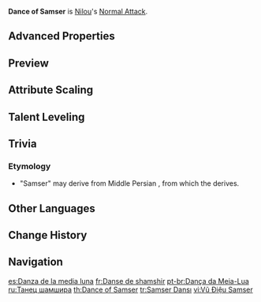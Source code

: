 {{Talent Infobox
|image         = Talent Dance of Samser.png
|character     = Nilou
|type          = Normal Attack
|info          = '''Normal Attack'''<br>Performs up to 3 consecutive sword strikes.<br><br>'''Charged Attack'''<br>Consumes a certain amount of Stamina to perform a twirling slash.<br><br>'''Plunging Attack'''<br>Plunges from mid-air to strike the ground below, damaging opponents along the path and dealing AoE DMG upon impact.
|hit1          = 50.3–106.46%
|hit2          = 45.4–96.16%
|hit3          = 70.4–148.89%
|charged       = 50.2–106.29%+54.4–115.21%
|chargedStamina= 20
|plunge        = 63.9–135.3%
|plungeLow     = 128–270.54%
|plungeHigh    = 160–337.92%
|scale_att1    = ATK
}}
'''Dance of Samser''' is [[Nilou]]'s [[Normal Attack]].

==Advanced Properties==
{{Advanced Properties
|title   = Normal Attack 1-Hit
|gu      = 1U
|icdtag  = Normal Attack
|icdtype = 2.5s/3 Hits
|poise   = 52.64
|impulse = 3

|title2   = Normal Attack 2-Hit
|gu2      = 1U
|icdtag2  = Normal Attack
|icdtype2 = 2.5s/3 Hits
|poise2   = 47.55
|impulse2 = 3

|title3   = Normal Attack 3-Hit
|gu3      = 1U
|icdtag3  = Normal Attack
|icdtype3 = 2.5s/3 Hits
|poise3   = 73.6
|impulse3 = 3

|title4   = Charged Attack 1-Hit
|gu4      = 1U
|icdtag4  = Normal Attack
|icdtype4 = 2.5s/3 Hits
|poise4   = 60
|impulse4 = 2

|title5   = Charged Attack 2-Hit
|gu5      = 1U
|icdtag5  = Normal Attack
|icdtype5 = 2.5s/3 Hits
|poise5   = 60
|impulse5 = 6

|title6   = Plunging Attack Collision
|gu6      = 0U
|icdtag6  = none
|poise6   = 25
|impulse6 = 2

|title7   = Low Plunge
|gu7      = 1U
|icdtag7  = none
|poise7   = 100
|impulse7 = 4
|blunt9   = 1

|title8   = High Plunge
|gu8      = 1U
|icdtag8  = none
|poise8   = 150
|impulse8 = 7
|blunt8   = 1
}}

==Preview==
{{Preview
|file1=Dance of Samser Normal Preview
|caption1=Normal Attack

|file2=Dance of Samser Charged Preview
|caption2=Charged Attack

|file3=Dance of Samser Plunging Preview
|caption3=Plunging Attack
}}

==Attribute Scaling==
{{Talent Scaling
|talentType=Normal Attack
|levels=11
|order=hit1,hit2,hit3,charged_title,charged,stamina,plunge_title,plunge,plungelow,plungehigh
|titles=1-Hit DMG (%),2-Hit DMG (%),3-Hit DMG (%),Charged Attack,Charged Attack DMG,Charged Attack Stamina Cost,Plunging Attack,Plunge DMG,Low Plunge DMG,High Plunge DMG
|hit1_1=50.31
|hit1_2=54.4
|hit1_3=58.5
|hit1_4=64.35
|hit1_5=68.44
|hit1_6=73.12
|hit1_7=79.56
|hit1_8=85.99
|hit1_9=92.43
|hit1_10=99.44
|hit1_11=106.46
|hit2_1=45.44
|hit2_2=49.14
|hit2_3=52.84
|hit2_4=58.12
|hit2_5=61.82
|hit2_6=66.05
|hit2_7=71.86
|hit2_8=77.67
|hit2_9=83.48
|hit2_10=89.82
|hit2_11=96.16
|hit3_1=70.35
|hit3_2=76.08
|hit3_3=81.81
|hit3_4=89.99
|hit3_5=95.71
|hit3_6=102.26
|hit3_7=111.26
|hit3_8=120.26
|hit3_9=129.26
|hit3_10=139.07
|hit3_11=148.89
|charged_1=50.22+54.44
|charged_2=54.31+58.87
|charged_3=58.4+63.3
|charged_4=64.24+69.63
|charged_5=68.33+74.06
|charged_6=73+79.13
|charged_7=79.42+86.09
|charged_8=85.85+93.05
|charged_9=92.27+100.01
|charged_10=99.28+107.61
|charged_11=106.29+115.21
|stamina=20
|plunge_1=63.93
|plunge_2=69.14
|plunge_3=74.34
|plunge_4=81.77
|plunge_5=86.98
|plunge_6=92.92
|plunge_7=101.1
|plunge_8=109.28
|plunge_9=117.46
|plunge_10=126.38
|plunge_11=135.3
|plungelow_1=127.84
|plungelow_2=138.24
|plungelow_3=148.65
|plungelow_4=163.51
|plungelow_5=173.92
|plungelow_6=185.81
|plungelow_7=202.16
|plungelow_8=218.51
|plungelow_9=234.86
|plungelow_10=252.7
|plungelow_11=270.54
|plungehigh_1=159.68
|plungehigh_2=172.67
|plungehigh_3=185.67
|plungehigh_4=204.24
|plungehigh_5=217.23
|plungehigh_6=232.09
|plungehigh_7=252.51
|plungehigh_8=272.93
|plungehigh_9=293.36
|plungehigh_10=315.64
|plungehigh_11=337.92
}}

==Talent Leveling==
{{Talent Upgrade|Nilou}}

==Trivia==
===Etymology===
* "Samser" may derive from Middle Persian {{Lang|mini=1|pal=šmšyl|pal_rm=šamšēr}}, from which the {{Lang|Persian word for "sword" or "{{w|shamshir}}"|fa=شمشیر|fa_rm=šamšir}} derives.

==Other Languages==
{{Other Languages
|en      = Dance of Samser
|zhs     = 弦月舞步
|zhs_rm  = Xiányuè Wǔbù
|zht     = 弦月舞步
|zht_rm  = Xiányuè Wǔbù
|zh_tl   = Crescent Moon Dancing Steps
|ja      = 弦月のダンス
|ja_rm   = Gengetsu no Dansu
|ja_tl   = Dance of the Crescent Moon
|ko      = {{tt|현월|弦月}}의 춤
|ko_rm   = Hyeonwol-ui Chum
|ko_tl   = Dance of the Crescent Moon
|es      = Danza de la media luna
|es_tl   = Dance of the Half Moon
|fr      = Danse de shamshir
|fr_tl   = Dance of {{w|Shamshir}}
|ru      = Танец шамшира
|ru_tl   = Dance of Shamshir
|th      = Dance of Samser
|vi      = {{tt|Vũ Điệu|舞調}} Samser
|vi_tl   = Samser Dance
|de      = Samser-Tanz
|de_tl   = Samser Dance
|id      = Dance of Samser
|pt      = Dança da Meia-Lua
|pt_tl   = 
|tr      = Samser Dansı
|tr_tl   = Samser Dance
|it      = Danza di Samser
|it_tl   = Dance of Samser
}}

==Change History==
{{Change History|3.1}}

==Navigation==
{{Talent Navbox|Nilou}}

[[es:Danza de la media luna]]
[[fr:Danse de shamshir]]
[[pt-br:Dança da Meia-Lua]]
[[ru:Танец шамшира]]
[[th:Dance of Samser]]
[[tr:Samser Dansı]]
[[vi:Vũ Điệu Samser]]